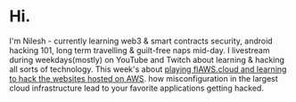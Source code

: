 # Hi.

I'm Nilesh - currently learning web3 & smart contracts security, android hacking 101, long term travelling & guilt-free naps mid-day. I livestream during weekdays(mostly) on YouTube and Twitch about learning & hacking all sorts of technology. This week's about [playing flAWS.cloud and learning to hack the websites hosted on AWS](https://youtu.be/2fEo0XsrEFw). how misconfiguration in the largest cloud infrastructure lead to your favorite applications getting hacked.